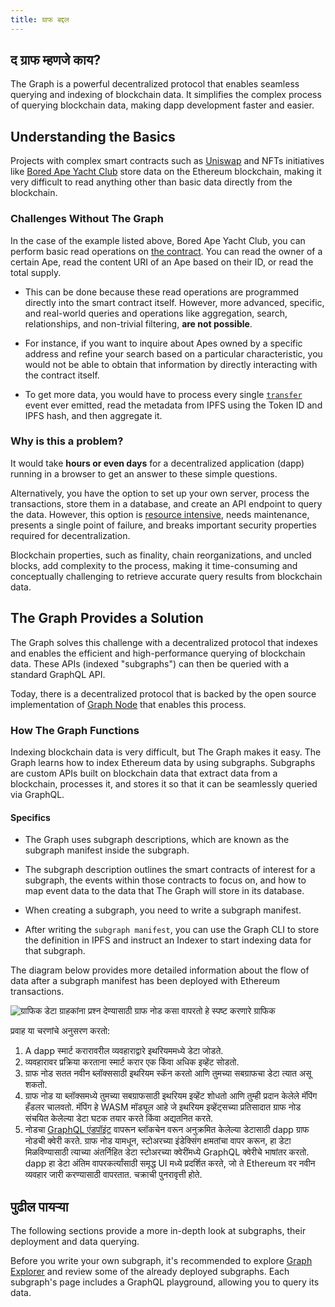 ```yaml
---
title: ग्राफ बद्दल
---
```


## द ग्राफ म्हणजे काय?

The Graph is a powerful decentralized protocol that enables seamless querying and indexing of blockchain data. It simplifies the complex process of querying blockchain data, making dapp development faster and easier.

## Understanding the Basics

Projects with complex smart contracts such as [Uniswap](https://uniswap.org/) and NFTs initiatives like [Bored Ape Yacht Club](https://boredapeyachtclub.com/) store data on the Ethereum blockchain, making it very difficult to read anything other than basic data directly from the blockchain.

### Challenges Without The Graph

In the case of the example listed above, Bored Ape Yacht Club, you can perform basic read operations on [the contract](https://etherscan.io/address/0xbc4ca0eda7647a8ab7c2061c2e118a18a936f13d#code). You can read the owner of a certain Ape, read the content URI of an Ape based on their ID, or read the total supply.

- This can be done because these read operations are programmed directly into the smart contract itself. However, more advanced, specific, and real-world queries and operations like aggregation, search, relationships, and non-trivial filtering, **are not possible**.

- For instance, if you want to inquire about Apes owned by a specific address and refine your search based on a particular characteristic, you would not be able to obtain that information by directly interacting with the contract itself.

- To get more data, you would have to process every single [`transfer`](https://etherscan.io/address/0xbc4ca0eda7647a8ab7c2061c2e118a18a936f13d#code#L1746) event ever emitted, read the metadata from IPFS using the Token ID and IPFS hash, and then aggregate it.

### Why is this a problem?

It would take **hours or even days** for a decentralized application (dapp) running in a browser to get an answer to these simple questions.

Alternatively, you have the option to set up your own server, process the transactions, store them in a database, and create an API endpoint to query the data. However, this option is [resource intensive](/network/benefits/), needs maintenance, presents a single point of failure, and breaks important security properties required for decentralization.

Blockchain properties, such as finality, chain reorganizations, and uncled blocks, add complexity to the process, making it time-consuming and conceptually challenging to retrieve accurate query results from blockchain data.

## The Graph Provides a Solution

The Graph solves this challenge with a decentralized protocol that indexes and enables the efficient and high-performance querying of blockchain data. These APIs (indexed "subgraphs") can then be queried with a standard GraphQL API.

Today, there is a decentralized protocol that is backed by the open source implementation of [Graph Node](https://github.com/graphprotocol/graph-node) that enables this process.

### How The Graph Functions

Indexing blockchain data is very difficult, but The Graph makes it easy. The Graph learns how to index Ethereum data by using subgraphs. Subgraphs are custom APIs built on blockchain data that extract data from a blockchain, processes it, and stores it so that it can be seamlessly queried via GraphQL.

#### Specifics

- The Graph uses subgraph descriptions, which are known as the subgraph manifest inside the subgraph.

- The subgraph description outlines the smart contracts of interest for a subgraph, the events within those contracts to focus on, and how to map event data to the data that The Graph will store in its database.

- When creating a subgraph, you need to write a subgraph manifest.

- After writing the `subgraph manifest`, you can use the Graph CLI to store the definition in IPFS and instruct an Indexer to start indexing data for that subgraph.

The diagram below provides more detailed information about the flow of data after a subgraph manifest has been deployed with Ethereum transactions.

![ग्राफिक डेटा ग्राहकांना प्रश्न देण्यासाठी ग्राफ नोड कसा वापरतो हे स्पष्ट करणारे ग्राफिक](/img/graph-dataflow.png)

प्रवाह या चरणांचे अनुसरण करतो:

1.  A dapp स्मार्ट करारावरील व्यवहाराद्वारे इथरियममध्ये डेटा जोडते.
2.  व्यवहारावर प्रक्रिया करताना स्मार्ट करार एक किंवा अधिक इव्हेंट सोडतो.
3.  ग्राफ नोड सतत नवीन ब्लॉक्ससाठी इथरियम स्कॅन करतो आणि तुमच्या सबग्राफचा डेटा त्यात असू शकतो.
4.  ग्राफ नोड या ब्लॉक्समध्ये तुमच्या सबग्राफसाठी इथरियम इव्हेंट शोधतो आणि तुम्ही प्रदान केलेले मॅपिंग हँडलर चालवतो. मॅपिंग हे WASM मॉड्यूल आहे जे इथरियम इव्हेंट्सच्या प्रतिसादात ग्राफ नोड संचयित केलेल्या डेटा घटक तयार करते किंवा अद्यतनित करते.
5.  नोडचा [GraphQL एंडपॉइंट](https://graphql.org/learn/) वापरून ब्लॉकचेन वरून अनुक्रमित केलेल्या डेटासाठी dapp ग्राफ नोडची क्वेरी करते. ग्राफ नोड यामधून, स्टोअरच्या इंडेक्सिंग क्षमतांचा वापर करून, हा डेटा मिळविण्यासाठी त्याच्या अंतर्निहित डेटा स्टोअरच्या क्वेरींमध्ये GraphQL क्वेरीचे भाषांतर करतो. dapp हा डेटा अंतिम वापरकर्त्यांसाठी समृद्ध UI मध्ये प्रदर्शित करते, जो ते Ethereum वर नवीन व्यवहार जारी करण्यासाठी वापरतात. चक्राची पुनरावृत्ती होते.

## पुढील पायऱ्या

The following sections provide a more in-depth look at subgraphs, their deployment and data querying.

Before you write your own subgraph, it's recommended to explore [Graph Explorer](https://thegraph.com/explorer) and review some of the already deployed subgraphs. Each subgraph's page includes a GraphQL playground, allowing you to query its data.
